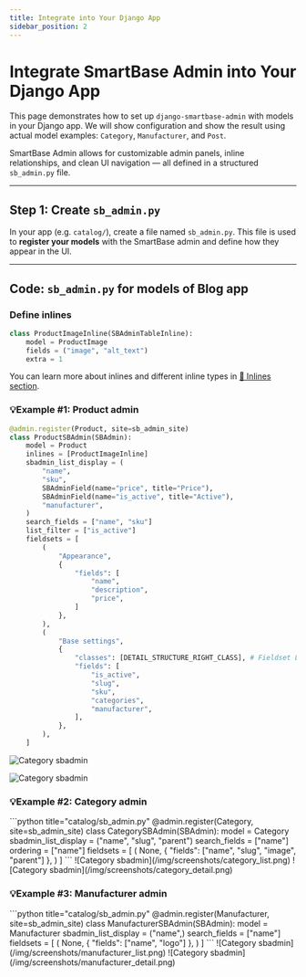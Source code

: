 ```yaml
---
title: Integrate into Your Django App
sidebar_position: 2
---
```



# Integrate SmartBase Admin into Your Django App

This page demonstrates how to set up `django-smartbase-admin` with models in your Django app. We will show configuration and show the result using actual model examples: `Category`, `Manufacturer`, and `Post`.

SmartBase Admin allows for customizable admin panels, inline relationships, and clean UI navigation — all defined in a structured `sb_admin.py` file.

---

## Step 1: Create `sb_admin.py`

In your app (e.g. `catalog/`), create a file named `sb_admin.py`.
This file is used to **register your models** with the SmartBase admin and define how they appear in the UI.

---

## Code: `sb_admin.py` for models of Blog app

### Define inlines

```python title="catalog/sb_admin.py"
class ProductImageInline(SBAdminTableInline):
    model = ProductImage
    fields = ("image", "alt_text")
    extra = 1
```

You can learn more about inlines and different inline types in [🔗 Inlines section](/docs/detail/inlines).


### 💡Example #1: Product admin

<Tabs groupId="1">
<TabItem value="code" label="Code">

```python title="catalog/sb_admin.py"
@admin.register(Product, site=sb_admin_site)
class ProductSBAdmin(SBAdmin):
    model = Product
    inlines = [ProductImageInline]
    sbadmin_list_display = (
        "name",
        "sku",
        SBAdminField(name="price", title="Price"),
        SBAdminField(name="is_active", title="Active"),
        "manufacturer",
    )
    search_fields = ["name", "sku"]
    list_filter = ["is_active"]
    fieldsets = [
        (
            "Appearance",
            {
                "fields": [
                    "name",
                    "description",
                    "price",
                ]
            },
        ),
        (
            "Base settings",
            {
                "classes": [DETAIL_STRUCTURE_RIGHT_CLASS], # Fieldset Layout class
                "fields": [
                    "is_active",
                    "slug",
                    "sku",
                    "categories",
                    "manufacturer",
                ],
            },
        ),
    ]
```
</TabItem>
<TabItem value="list" label="Result - List">

![Category sbadmin](/img/screenshots/product_list.png)

</TabItem>
<TabItem value="detail" label="Result - Detail">

![Category sbadmin](/img/screenshots/product_detail.png)

</TabItem>
</Tabs>

### 💡Example #2: Category admin
<Tabs groupId="3">
<TabItem value="code" label="Code">
```python title="catalog/sb_admin.py"
@admin.register(Category, site=sb_admin_site)
class CategorySBAdmin(SBAdmin):
    model = Category
    sbadmin_list_display = ("name", "slug", "parent")
    search_fields = ["name"]
    ordering = ["name"]
    fieldsets = [
        (
            None,
            {
                "fields": ["name", "slug", "image", "parent"]
            },
        )
    ]
```
</TabItem>
<TabItem value="screenshot" label="Result - List">
![Category sbadmin](/img/screenshots/category_list.png)
</TabItem>
<TabItem value="detail" label="Result - Detail">
![Category sbadmin](/img/screenshots/category_detail.png)
</TabItem>
</Tabs>

### 💡Example #3: Manufacturer admin
<Tabs groupId="4">
<TabItem value="code" label="Code">
```python title="catalog/sb_admin.py"
@admin.register(Manufacturer, site=sb_admin_site)
class ManufacturerSBAdmin(SBAdmin):
    model = Manufacturer
    sbadmin_list_display = ("name",)
    search_fields = ["name"]
    fieldsets = [
        (
            None,
            {
                "fields": ["name", "logo"]
            },
        )
    ]
```
</TabItem>
<TabItem value="screenshot" label="Result - List">
![Category sbadmin](/img/screenshots/manufacturer_list.png)
</TabItem>
<TabItem value="detail" label="Result - Detail">
![Category sbadmin](/img/screenshots/manufacturer_detail.png)
</TabItem>
</Tabs>

